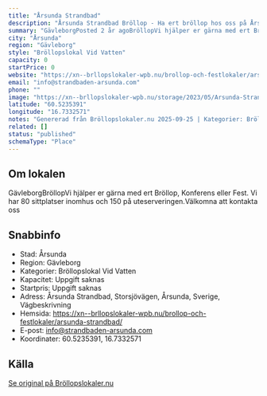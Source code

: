 ```yaml
---
title: "Årsunda Strandbad"
description: "Årsunda Strandbad Bröllop - Ha ert bröllop hos oss på Årsunda Strandbad. Se vår fina Bröllopslokal. Skicka gärna en förfrågan så hjälper vi Er!"
summary: "GävleborgPosted 2 år agoBröllopVi hjälper er gärna med ert Bröllop, Konferens eller Fest. Vi har 80 sittplatser inomhus och 150 på uteserveringen.Välkomna att kontakta oss"
city: "Årsunda"
region: "Gävleborg"
style: "Bröllopslokal Vid Vatten"
capacity: 0
startPrice: 0
website: "https://xn--brllopslokaler-wpb.nu/brollop-och-festlokaler/arsunda-strandbad/"
email: "info@strandbaden-arsunda.com"
phone: ""
image: "https://xn--brllopslokaler-wpb.nu/storage/2023/05/Arsunda-Strandbad-brollopslokal-festlokal.webp"
latitude: "60.5235391"
longitude: "16.7332571"
notes: "Genererad från Bröllopslokaler.nu 2025-09-25 | Kategorier: Bröllopslokal Vid Vatten"
related: []
status: "published"
schemaType: "Place"
---
```


## Om lokalen

GävleborgBröllopVi hjälper er gärna med ert Bröllop, Konferens eller Fest. Vi har 80 sittplatser inomhus och 150 på uteserveringen.Välkomna att kontakta oss

## Snabbinfo

- Stad: Årsunda
- Region: Gävleborg
- Kategorier: Bröllopslokal Vid Vatten
- Kapacitet: Uppgift saknas
- Startpris: Uppgift saknas
- Adress: Årsunda Strandbad, Storsjövägen, Årsunda, Sverige, Vägbeskrivning
- Hemsida: https://xn--brllopslokaler-wpb.nu/brollop-och-festlokaler/arsunda-strandbad/
- E-post: info@strandbaden-arsunda.com
- Koordinater: 60.5235391, 16.7332571

## Källa

[Se original på Bröllopslokaler.nu](https://xn--brllopslokaler-wpb.nu/brollop-och-festlokaler/arsunda-strandbad/)
